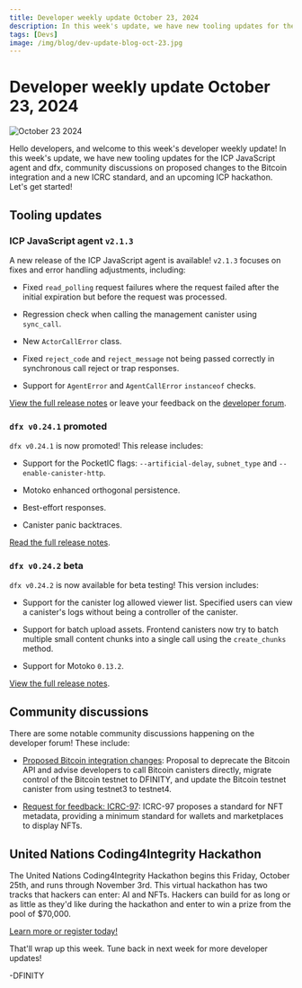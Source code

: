 ```yaml
---
title: Developer weekly update October 23, 2024
description: In this week's update, we have new tooling updates for the ICP JavaScript agent and dfx, community discussions on proposed changes to the Bitcoin integration and a new ICRC standard, and an upcoming ICP hackathon.
tags: [Devs]
image: /img/blog/dev-update-blog-oct-23.jpg
---
```


# Developer weekly update October 23, 2024

![October 23 2024](../../static/img/blog/dev-update-blog-oct-23.jpg)

Hello developers, and welcome to this week's developer weekly update! In this week's update, we have new tooling updates for the ICP JavaScript agent and dfx, community discussions on proposed changes to the Bitcoin integration and a new ICRC standard, and an upcoming ICP hackathon. Let's get started!

## Tooling updates

### ICP JavaScript agent `v2.1.3`

A new release of the ICP JavaScript agent is available! `v2.1.3` focuses on fixes and error handling adjustments, including:

- Fixed `read_polling` request failures where the request failed after the initial expiration but before the request was processed.

- Regression check when calling the management canister using `sync_call`.

- New `ActorCallError` class.

- Fixed `reject_code` and `reject_message` not being passed correctly in synchronous call reject or trap responses.

- Support for `AgentError` and `AgentCallError` `instanceof` checks.

[View the full release notes](https://github.com/dfinity/agent-js/releases/tag/v2.1.3) or leave your feedback on the [developer forum](https://forum.dfinity.org/t/agent-js-2-1-3-is-released/36473).

### `dfx v0.24.1` promoted

`dfx v0.24.1` is now promoted! This release includes:

- Support for the PocketIC flags: `--artificial-delay`, `subnet_type` and `--enable-canister-http`.

- Motoko enhanced orthogonal persistence.

- Best-effort responses.

- Canister panic backtraces.

[Read the full release notes](https://github.com/dfinity/sdk/releases/tag/0.24.1).

### `dfx v0.24.2` beta

`dfx v0.24.2` is now available for beta testing! This version includes:

- Support for the canister log allowed viewer list. Specified users can view a canister's logs without being a controller of the canister.

- Support for batch upload assets. Frontend canisters now try to batch multiple small content chunks into a single call using the `create_chunks` method.

- Support for Motoko `0.13.2`.

[View the full release notes](https://github.com/dfinity/sdk/releases/tag/0.24.2-beta.0).

## Community discussions

There are some notable community discussions happening on the developer forum! These include:

- [Proposed Bitcoin integration changes](https://forum.dfinity.org/t/direct-integration-with-bitcoin/6147/729): Proposal to deprecate the Bitcoin API and advise developers to call Bitcoin canisters directly, migrate control of the Bitcoin testnet to DFINITY, and update the Bitcoin testnet canister from using testnet3 to testnet4.

- [Request for feedback: ICRC-97](https://forum.dfinity.org/t/request-for-feedback-icrc-97-nft-metadata-standard/36423): ICRC-97 proposes a standard for NFT metadata, providing a minimum standard for wallets and marketplaces to display NFTs.

## United Nations Coding4Integrity Hackathon

The United Nations Coding4Integrity Hackathon begins this Friday, October 25th, and runs through November 3rd. This virtual hackathon has two tracks that hackers can enter: AI and NFTs. Hackers can build for as long or as little as they'd like during the hackathon and enter to win a prize from the pool of $70,000.

[Learn more or register today!](https://knowledgefound.org/hackathons/virtual/2024/)

That'll wrap up this week. Tune back in next week for more developer updates!

-DFINITY